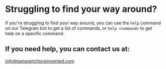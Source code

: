# Struggling to find your way around?

If you're struggling to find your way around, you can use the `help` command on our Telegram bot  to get a list of commands, or `help <command>` to get help on a specific command.

## If you need help, you can contact us at:

info@tamagotchisreinvented.com